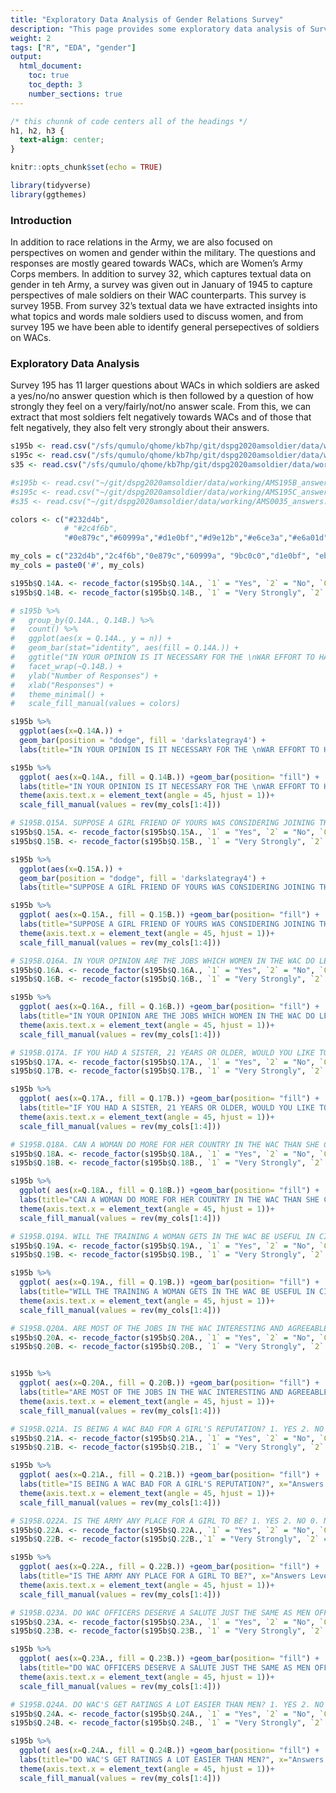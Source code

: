 ```yaml
---
title: "Exploratory Data Analysis of Gender Relations Survey"
description: "This page provides some exploratory data analysis of Survey 195."
weight: 2
tags: ["R", "EDA", "gender"]
output:
  html_document:
    toc: true
    toc_depth: 3
    number_sections: true
---
```


```css
/* this chunnk of code centers all of the headings */
h1, h2, h3 {
  text-align: center;
}
```

```r
knitr::opts_chunk$set(echo = TRUE)

library(tidyverse)
library(ggthemes)
```

### Introduction

In addition to race relations in the Army, we are also focused on perspectives on women and gender within the military. The questions and responses are mostly geared towards WACs, which are Women's Army Corps members. In addition to survey 32, which captures textual data on gender in teh Army, a survey was given out in January of 1945 to capture perspectives of male soldiers on their WAC counterparts. This survey is survey 195B. From survey 32's textual data we have extracted insights into what topics and words male soldiers used to discuss women, and from survey 195 we have been able to identify general persepectives of soldiers on WACs.

### Exploratory Data Analysis

Survey 195 has 11 larger questions about WACs in which soldiers are asked a yes/no/no answer question which is then followed by a question of how strongly they feel on a very/fairly/not/no answer scale. From this, we can extract that most soldiers felt negatively towards WACs and of those that felt negatively, they also felt very strongly about their answers.

```r
s195b <- read.csv("/sfs/qumulo/qhome/kb7hp/git/dspg2020amsoldier/data/working/AMS195B_answers.csv")
s195c <- read.csv("/sfs/qumulo/qhome/kb7hp/git/dspg2020amsoldier/data/working/AMS195C_answers.csv")
s35 <- read.csv("/sfs/qumulo/qhome/kb7hp/git/dspg2020amsoldier/data/working/AMS0035_answers.csv")

#s195b <- read.csv("~/git/dspg2020amsoldier/data/working/AMS195B_answers.csv")
#s195c <- read.csv("~/git/dspg2020amsoldier/data/working/AMS195C_answers.csv")
#s35 <- read.csv("~/git/dspg2020amsoldier/data/working/AMS0035_answers.csv")

colors <- c("#232d4b",
            # "#2c4f6b",
            "#0e879c","#60999a","#d1e0bf","#d9e12b","#e6ce3a","#e6a01d","#e57200","#fdfdfd")

my_cols = c("232d4b","2c4f6b","0e879c","60999a", "9bc0c0","d1e0bf", "ebf094", "d9e12b","e6ce3a","e6a01d","e57200","a35200","fdfdfd")
my_cols = paste0('#', my_cols)

s195b$Q.14A. <- recode_factor(s195b$Q.14A., `1` = "Yes", `2` = "No", `0` = "No Answer")
s195b$Q.14B. <- recode_factor(s195b$Q.14B., `1` = "Very Strongly", `2` = "Fairly Strongly", `3` = "Not Strongly", `0` = "No Answer")

# s195b %>%
#   group_by(Q.14A., Q.14B.) %>%
#   count() %>%
#   ggplot(aes(x = Q.14A., y = n)) +
#   geom_bar(stat="identity", aes(fill = Q.14A.)) +
#   ggtitle("IN YOUR OPINION IS IT NECESSARY FOR THE \nWAR EFFORT TO HAVE WOMEN IN THE ARMY?") +
#   facet_wrap(~Q.14B.) +
#   ylab("Number of Responses") +
#   xlab("Responses") +
#   theme_minimal() +
#   scale_fill_manual(values = colors)

s195b %>%
  ggplot(aes(x=Q.14A.)) +
  geom_bar(position = "dodge", fill = 'darkslategray4') +
  labs(title="IN YOUR OPINION IS IT NECESSARY FOR THE \nWAR EFFORT TO HAVE WOMEN IN THE ARMY?", x="Answers", y = "Count")

s195b %>%
  ggplot( aes(x=Q.14A., fill = Q.14B.)) +geom_bar(position= "fill") +
  labs(title="IN YOUR OPINION IS IT NECESSARY FOR THE \nWAR EFFORT TO HAVE WOMEN IN THE ARMY?", x="Answers Level", y = "Proportion")+
  theme(axis.text.x = element_text(angle = 45, hjust = 1))+
  scale_fill_manual(values = rev(my_cols[1:4]))

# S195B.Q15A. SUPPOSE A GIRL FRIEND OF YOURS WAS CONSIDERING JOINING THE WAC, WOULD YOU ADVISE HER TO JOIN OR NOT TO JOIN? 1. YES 2. NO 0. NO ANSWER
s195b$Q.15A. <- recode_factor(s195b$Q.15A., `1` = "Yes", `2` = "No", `0` = "No Answer")
s195b$Q.15B. <- recode_factor(s195b$Q.15B., `1` = "Very Strongly", `2` = "Fairly Strongly", `3` = "Not Strongly", `0` = "No Answer")

s195b %>%
  ggplot(aes(x=Q.15A.)) +
  geom_bar(position = "dodge", fill = 'darkslategray4') +
  labs(title="SUPPOSE A GIRL FRIEND OF YOURS WAS CONSIDERING JOINING THE\nWAC, WOULD YOU ADVISE HER TO JOIN OR NOT TO JOIN?", x="Answers", y = "Count")

s195b %>%
  ggplot( aes(x=Q.15A., fill = Q.15B.)) +geom_bar(position= "fill") +
  labs(title="SUPPOSE A GIRL FRIEND OF YOURS WAS CONSIDERING JOINING THE\nWAC, WOULD YOU ADVISE HER TO JOIN OR NOT TO JOIN?", x="Answers Level", y = "Proportion")+
  theme(axis.text.x = element_text(angle = 45, hjust = 1))+
  scale_fill_manual(values = rev(my_cols[1:4]))

# S195B.Q16A. IN YOUR OPINION ARE THE JOBS WHICH WOMEN IN THE WAC DO LESS IMPORTANT THAN THE JOBS WHICH ARE DONE BY MEN IN THE ARMY WHO ARE NOT ON COMBAT DUTY? 1. YES 2. NO 0. NO ANSWER
s195b$Q.16A. <- recode_factor(s195b$Q.16A., `1` = "Yes", `2` = "No", `0` = "No Answer")
s195b$Q.16B. <- recode_factor(s195b$Q.16B., `1` = "Very Strongly", `2` = "Fairly Strongly", `3` = "Not Strongly", `0` = "No Answer")

s195b %>%
  ggplot( aes(x=Q.16A., fill = Q.16B.)) +geom_bar(position= "fill") +
  labs(title="IN YOUR OPINION ARE THE JOBS WHICH WOMEN IN THE WAC DO LESS IMPORTANT \nTHAN THE JOBS WHICH ARE DONE BY MEN IN THE ARMY WHO ARE NOT ON COMBAT DUTY? ", x="Answers Level", y = "Proportion")+
  theme(axis.text.x = element_text(angle = 45, hjust = 1))+
  scale_fill_manual(values = rev(my_cols[1:4]))

# S195B.Q17A. IF YOU HAD A SISTER, 21 YEARS OR OLDER, WOULD YOU LIKE TO SEE HER JOIN THE WAC OR NOT? 1. YES 2. NO 0. NO ANSWER
s195b$Q.17A. <- recode_factor(s195b$Q.17A., `1` = "Yes", `2` = "No", `0` = "No Answer")
s195b$Q.17B. <- recode_factor(s195b$Q.17B., `1` = "Very Strongly", `2` = "Fairly Strongly", `3` = "Not Strongly", `0` = "No Answer")

s195b %>%
  ggplot( aes(x=Q.17A., fill = Q.17B.)) +geom_bar(position= "fill") +
  labs(title="IF YOU HAD A SISTER, 21 YEARS OR OLDER, WOULD YOU LIKE TO SEE HER JOIN THE WAC OR NOT?", x="Answers Level", y = "Proportion")+
  theme(axis.text.x = element_text(angle = 45, hjust = 1))+
  scale_fill_manual(values = rev(my_cols[1:4]))

# S195B.Q18A. CAN A WOMAN DO MORE FOR HER COUNTRY IN THE WAC THAN SHE CAN BY WORKING IN A WAR INDUSTRY? 1. YES 2. NO 0. NO ANSWER
s195b$Q.18A. <- recode_factor(s195b$Q.18A., `1` = "Yes", `2` = "No", `0` = "No Answer")
s195b$Q.18B. <- recode_factor(s195b$Q.18B., `1` = "Very Strongly", `2` = "Fairly Strongly", `3` = "Not Strongly", `0` = "No Answer")

s195b %>%
  ggplot( aes(x=Q.18A., fill = Q.18B.)) +geom_bar(position= "fill") +
  labs(title="CAN A WOMAN DO MORE FOR HER COUNTRY IN THE WAC THAN SHE CAN BY WORKING IN A WAR INDUSTRY?", x="Answers Level", y = "Proportion")+
  theme(axis.text.x = element_text(angle = 45, hjust = 1))+
  scale_fill_manual(values = rev(my_cols[1:4]))

# S195B.Q19A. WILL THE TRAINING A WOMAN GETS IN THE WAC BE USEFUL IN CIVILIAN LIFE? 1. YES 2. NO 0. NO ANSWER
s195b$Q.19A. <- recode_factor(s195b$Q.19A., `1` = "Yes", `2` = "No", `0` = "No Answer")
s195b$Q.19B. <- recode_factor(s195b$Q.19B., `1` = "Very Strongly", `2` = "Fairly Strongly", `3` = "Not Strongly", `0` = "No Answer")

s195b %>%
  ggplot( aes(x=Q.19A., fill = Q.19B.)) +geom_bar(position= "fill") +
  labs(title="WILL THE TRAINING A WOMAN GETS IN THE WAC BE USEFUL IN CIVILIAN LIFE? ", x="Answers Level", y = "Proportion")+
  theme(axis.text.x = element_text(angle = 45, hjust = 1))+
  scale_fill_manual(values = rev(my_cols[1:4]))

# S195B.Q20A. ARE MOST OF THE JOBS IN THE WAC INTERESTING AND AGREEABLE? 1. YES 2. NO 0. NO ANSWER
s195b$Q.20A. <- recode_factor(s195b$Q.20A., `1` = "Yes", `2` = "No", `0` = "No Answer")
s195b$Q.20B. <- recode_factor(s195b$Q.20B., `1` = "Very Strongly", `2` = "Fairly Strongly", `3` = "Not Strongly", `0` = "No Answer")


s195b %>%
  ggplot( aes(x=Q.20A., fill = Q.20B.)) +geom_bar(position= "fill") +
  labs(title="ARE MOST OF THE JOBS IN THE WAC INTERESTING AND AGREEABLE?", x="Answers Level", y = "Proportion")+
  theme(axis.text.x = element_text(angle = 45, hjust = 1))+
  scale_fill_manual(values = rev(my_cols[1:4]))

# S195B.Q21A. IS BEING A WAC BAD FOR A GIRL'S REPUTATION? 1. YES 2. NO 0. NO ANSWER
s195b$Q.21A. <- recode_factor(s195b$Q.21A., `1` = "Yes", `2` = "No", `0` = "No Answer")
s195b$Q.21B. <- recode_factor(s195b$Q.21B., `1` = "Very Strongly", `2` = "Fairly Strongly", `3` = "Not Strongly", `0` = "No Answer")

s195b %>%
  ggplot( aes(x=Q.21A., fill = Q.21B.)) +geom_bar(position= "fill") +
  labs(title="IS BEING A WAC BAD FOR A GIRL'S REPUTATION?", x="Answers Level", y = "Proportion")+
  theme(axis.text.x = element_text(angle = 45, hjust = 1))+
  scale_fill_manual(values = rev(my_cols[1:4]))

# S195B.Q22A. IS THE ARMY ANY PLACE FOR A GIRL TO BE? 1. YES 2. NO 0. NO ANSWER
s195b$Q.22A. <- recode_factor(s195b$Q.22A., `1` = "Yes", `2` = "No", `0` = "No Answer")
s195b$Q.22B. <- recode_factor(s195b$Q.22B.,`1` = "Very Strongly", `2` = "Fairly Strongly", `3` = "Not Strongly", `0` = "No Answer")

s195b %>%
  ggplot( aes(x=Q.22A., fill = Q.22B.)) +geom_bar(position= "fill") +
  labs(title="IS THE ARMY ANY PLACE FOR A GIRL TO BE?", x="Answers Level", y = "Proportion")+
  theme(axis.text.x = element_text(angle = 45, hjust = 1))+
  scale_fill_manual(values = rev(my_cols[1:4]))

# S195B.Q23A. DO WAC OFFICERS DESERVE A SALUTE JUST THE SAME AS MEN OFFICERS? 1. YES 2. NO 0. NO ANSWER
s195b$Q.23A. <- recode_factor(s195b$Q.23A., `1` = "Yes", `2` = "No", `0` = "No Answer")
s195b$Q.23B. <- recode_factor(s195b$Q.23B., `1` = "Very Strongly", `2` = "Fairly Strongly", `3` = "Not Strongly", `0` = "No Answer")

s195b %>%
  ggplot( aes(x=Q.23A., fill = Q.23B.)) +geom_bar(position= "fill") +
  labs(title="DO WAC OFFICERS DESERVE A SALUTE JUST THE SAME AS MEN OFFICERS? ", x="Answers Level", y = "Proportion")+
  theme(axis.text.x = element_text(angle = 45, hjust = 1))+
  scale_fill_manual(values = rev(my_cols[1:4]))

# S195B.Q24A. DO WAC'S GET RATINGS A LOT EASIER THAN MEN? 1. YES 2. NO 0. NO ANSWER
s195b$Q.24A. <- recode_factor(s195b$Q.24A., `1` = "Yes", `2` = "No", `0` = "No Answer")
s195b$Q.24B. <- recode_factor(s195b$Q.24B., `1` = "Very Strongly", `2` = "Fairly Strongly", `3` = "Not Strongly", `0` = "No Answer")

s195b %>%
  ggplot( aes(x=Q.24A., fill = Q.24B.)) +geom_bar(position= "fill") +
  labs(title="DO WAC'S GET RATINGS A LOT EASIER THAN MEN?", x="Answers Level", y = "Proportion")+
  theme(axis.text.x = element_text(angle = 45, hjust = 1))+
  scale_fill_manual(values = rev(my_cols[1:4]))

```
